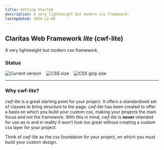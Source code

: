 ```yaml
---
title: Getting Started
description: A very lightweight but modern css framework.
lastUpdated: 2024-12-08
---
```


## Claritas Web Framework _lite_ (cwf-lite)

A very lightweight but modern css framework.

### Status

<div style="display: flex; gap: 1rem;">
  <img src="https://badgen.net/badge/Version/1.2.3/green" alt="Current version" style="margin: 0;" />
  <img src="https://badgen.net/badge/CSS size/226.98 kB/yellow" alt="CSS size" style="margin: 0;" />
  <img src="https://badgen.net/badge/CSS gzip size/21.60 kB/green" alt="CSS gzip size" style="margin: 0;" />
</div>

<hr />

### Why cwf-lite?

_cwf-lite_ is a great starting point for your project. It offers a standardised set of classes to bring structure to the page.
_cwf-lite_ has been created to offer a basis on which you build your custom css, making your projects the main focus and not the framework.
With this in mind, _cwf-lite_ is **never** intended for use _as is_ and in reality it won't look too great without creating a custom css layer for your project.

Think of _cwf-lite_ as the css foundation for your project, on which you must build your custom design.